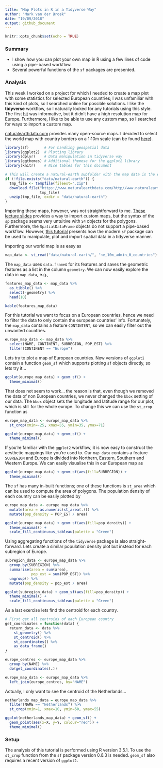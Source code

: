 ```yaml
---
title: "Map Plots in R in a Tidyverse Way"
author: "Mark van der Broek"
date: "19/09/2018"
output: github_document
---
```


```r
knitr::opts_chunk$set(echo = TRUE)
```

### Summary
 - I show how you can plot your own map in R using a few lines of code using a pipe-based workflow.
 - Several powerful functions of the `sf` packages are presented.

### Analysis
This week I worked on a project for which I needed to create a map plot with some statistics for selected European countries; I was unfamiliar with this kind of plots, so I searched online for possible solutions. I like the **tidyverse** workflow, so I naturally looked for any tutorials using this style. The first [hit](http://eriqande.github.io/rep-res-web/lectures/making-maps-with-R.html) was informative, but it didn't have a high resolution map for Europe. Furthermore, I like to be able to use any custom map, so I searched for ways to import a custom map.

[naturalearthdata.com](https://www.naturalearthdata.com) provides many open-source maps. I decided to select the world map with country borders on a 1:10m scale (can be found [here](https://www.naturalearthdata.com/http//www.naturalearthdata.com/download/10m/cultural/ne_10m_admin_0_countries.zip)). 
```r
library(sf)       # For handling geospatial data
library(ggplot2)  # Plotting library
library(dplyr)    # Data manipulation in tidyverse way
library(ggthemes) # Additional themese for the ggplot2 library
library(knitr)    # Nice tables for this document

# This will create a natural-earth subfolder with the map data in the data folder.
if (!file.exists("data/natural-earth")) {
  tmp_file <- tempfile(fileext=".zip")
  download.file("https://www.naturalearthdata.com/http//www.naturalearthdata.com/download/10m/cultural/ne_10m_admin_0_countries.zip", 
                tmp_file)
  unzip(tmp_file, exdir = "data/natural-earth")
}
```

Importing these maps, however, was not straightforward to me. [These lecture slides](https://cran.r-project.org/doc/contrib/intro-spatial-rl.pdf) provides a way to import custom maps, but the syntax of the `sp` package seems very untuitive with `S4` objects for the polygons. Furthermore, the `SpatialDataFrame` objects do not support a pipe-based workflow. However, [this tutorial](https://edzer.github.io/UseR2017/) presents how the modern `sf` package can be used to manipulate, plot and import spatial data in a tidyverse manner. 

Importing our world map is as easy as
```r
map_data <- st_read("data/natural-earth/", "ne_10m_admin_0_countries")
```

The `map_data` uses `data.frame`s for its features and saves the geometric features as a list in the column `geometry`. We can now easily explore the data in `map_data`, e.g.,
```r
features_map_data <- map_data %>%
  as_tibble() %>%
  select(-geometry) %>%
  head(10)

kable(features_map_data)
```

For this tutorial we want to focus on a European countries, hence we need to filter the data to only contain the european countries' info. Fortunately, the `map_data` contains a feature `CONTINTENT`, so we can easily filter out the unwanted countries.
```r
europe_map_data <- map_data %>%
  select(NAME, CONTINENT, SUBREGION, POP_EST) %>%
  filter(CONTINENT == "Europe") 
```

Lets try to plot a map of European countries. New versions of `ggplot2` contain a function `geom_sf` which supports plotting `sf` objects directly, so lets try it...
```r
ggplot(europe_map_data) + geom_sf() +
  theme_minimal()
```

That does not seem to work... the reason is that, even though we removed the data of non European countries, we never changed the `bbox` setting of our data. The `bbox` object sets the longitude and latitude range for our plot, which is still for the whole europe. To change this we can use the `st_crop` function as
```r
europe_map_data <- europe_map_data %>%
  st_crop(xmin=-25, xmax=55, ymin=35, ymax=71)

ggplot(europe_map_data) + geom_sf() +
  theme_minimal()
```

If you're familiar with the `ggplot2` workflow, it is now easy to construct the aesthetic mappings like you're used to. Our `map_data` contains a feature `SUBREGION` and Europe is divided into Northern, Eastern, Southern and Western Europe. We can easily visualise this in our European map as
```r
ggplot(europe_map_data) + geom_sf(aes(fill=SUBREGION)) +
  theme_minimal()
```

The `sf` has many in-built functions; one of these functions is `st_area` which can be used to compute the area of polygons. The population density of each country can be easily plotted by
```r
europe_map_data <- europe_map_data %>%
  mutate(area = as.numeric(st_area(.))) %>%
  mutate(pop_density = POP_EST / area)

ggplot(europe_map_data) + geom_sf(aes(fill=pop_density)) +
  theme_minimal() + 
  scale_fill_continuous_tableau(palette = "Green")
```

Using aggregating functions of the `tidyverse` package is also straight-forward. Lets create a similar population density plot but instead for each subregion of Europe.
```r
subregion_data <- europe_map_data %>%
  group_by(SUBREGION) %>%
  summarise(area = sum(area), 
            pop_est = sum(POP_EST)) %>%
  ungroup() %>%
  mutate(pop_density = pop_est / area)

ggplot(subregion_data) + geom_sf(aes(fill=pop_density)) +
  theme_minimal() + 
  scale_fill_continuous_tableau(palette = "Green")
```

As a last exercise lets find the centroid for each country. 
```r
# First get all centroids of each European country
get_coordinates = function(data) {
  return_data <- data %>%
    st_geometry() %>%
    st_centroid() %>%
    st_coordinates() %>%
    as_data_frame()
}

europe_centres <- europe_map_data %>%
  group_by(NAME) %>%
  do(get_coordinates(.))

europe_map_data <- europe_map_data %>%
  left_join(europe_centres, by="NAME")
```

Actually, I only want to see the centroid of the Netherlands...
```r
netherlands_map_data = europe_map_data %>%
  filter(NAME == "Netherlands") %>%
  st_crop(xmin=1, xmax=10, ymin=50, ymax=55)

ggplot(netherlands_map_data) + geom_sf() +
  geom_point(aes(x=X, y=Y, colour="red")) + 
  theme_minimal()
```

### Setup
The analysis of this tutorial is performed using R version 3.5.1. To use the `st_crop` function from the `sf` package version 0.6.3 is needed. `geom_sf` also requires a recent version of `ggplot2`.
